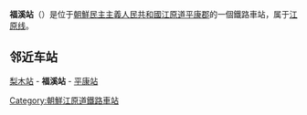 {{朝鮮半島車站資訊
|公司色 = red
|文字色 = 
|站名 = 福溪站
|圖片 = 
|pxl = 
|圖片說明 =
|前一站 = [[梨木站|梨木]]
|前一站距離 = 10.9
|後一站距離 = 3.8
|後一站 = [[平康站|平康]]
|諺文 = 복계역
|朝鮮漢字 = 福溪驛
|文觀部式 = Bokgye-yeok
|馬-賴式 = Pokkye-yŏk
|副站名 = 
|車站編號 = 
|停站路線數 = 
|所屬公司 = [[朝鲜民主主义人民共和国铁道省|朝鲜民主主义人民共和国铁道省]]
|所屬路線 = [[江原线|江原线]]
|距離 = 142.0
|起點站 = [[高原站_(咸镜南道)|高原]]
|所在地 =[[江原道_(北)|江原道]][[平康郡|平康郡]]
|車站構造 = 地面车站
|月台配置 = 
|啟用年月日 =1914年 
|廢站年月日 = 
|上下車人次 = 
|統計年度 = 
|轉車 = 
|備註 = 
|全寬備註 = 
}}

'''福溪站'''（{{kor|名=北|諺=복계역|漢=福溪驛|羅=Pokkye yŏk|f=y}}）是位于[[朝鮮民主主義人民共和國|朝鮮民主主義人民共和國]][[江原道_(北)|江原道]][[平康郡|平康郡]]的一個鐵路車站，属于[[江原线|江原线]]。

==邻近车站==
[[梨木站|梨木站]] - '''福溪站''' - [[平康站|平康站]]

{{江原线}}

{{朝鲜铁路小作品}}

[[Category:朝鮮江原道鐵路車站|Category:朝鮮江原道鐵路車站]]